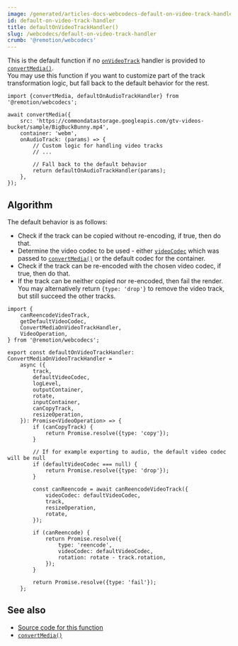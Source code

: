 ```yaml
---
image: /generated/articles-docs-webcodecs-default-on-video-track-handler.png
id: default-on-video-track-handler
title: defaultOnVideoTrackHandler()
slug: /webcodecs/default-on-video-track-handler
crumb: '@remotion/webcodecs'
---
```


This is the default function if no [`onVideoTrack`](/docs/webcodecs/convert-media#onvideotrack) handler is provided to [`convertMedia()`](/docs/webcodecs/convert-media).  
You may use this function if you want to customize part of the track transformation logic, but fall back to the default behavior for the rest.

```tsx twoslash title="Falling back to the default behavior"
import {convertMedia, defaultOnAudioTrackHandler} from '@remotion/webcodecs';

await convertMedia({
	src: 'https://commondatastorage.googleapis.com/gtv-videos-bucket/sample/BigBuckBunny.mp4',
	container: 'webm',
	onAudioTrack: (params) => {
		// Custom logic for handling video tracks
		// ...

		// Fall back to the default behavior
		return defaultOnAudioTrackHandler(params);
	},
});
```

## Algorithm

The default behavior is as follows:

- Check if the track can be copied without re-encoding, if true, then do that.
- Determine the video codec to be used - either [`videoCodec`](/docs/webcodecs/convert-media#videocodec) which was passed to [`convertMedia()`](/docs/webcodecs/convert-media) or the default codec for the container.
- Check if the track can be re-encoded with the chosen video codec, if true, then do that.
- If the track can be neither copied nor re-encoded, then fail the render.  
  You may alternatively return `{type: 'drop'}` to remove the video track, but still succeed the other tracks.

```tsx twoslash title="Source code for defaultOnVideoTrackHandler"
import {
	canReencodeVideoTrack,
	getDefaultVideoCodec,
	ConvertMediaOnVideoTrackHandler,
	VideoOperation,
} from '@remotion/webcodecs';

export const defaultOnVideoTrackHandler: ConvertMediaOnVideoTrackHandler =
	async ({
		track,
		defaultVideoCodec,
		logLevel,
		outputContainer,
		rotate,
		inputContainer,
		canCopyTrack,
		resizeOperation,
	}): Promise<VideoOperation> => {
		if (canCopyTrack) {
			return Promise.resolve({type: 'copy'});
		}

		// If for example exporting to audio, the default video codec will be null
		if (defaultVideoCodec === null) {
			return Promise.resolve({type: 'drop'});
		}

		const canReencode = await canReencodeVideoTrack({
			videoCodec: defaultVideoCodec,
			track,
			resizeOperation,
			rotate,
		});

		if (canReencode) {
			return Promise.resolve({
				type: 'reencode',
				videoCodec: defaultVideoCodec,
				rotation: rotate - track.rotation,
			});
		}

		return Promise.resolve({type: 'fail'});
	};
```

## See also

- [Source code for this function](https://github.com/remotion-dev/remotion/blob/main/packages/webcodecs/src/default-on-video-track-handler.ts)
- [`convertMedia()`](/docs/webcodecs/convert-media)
